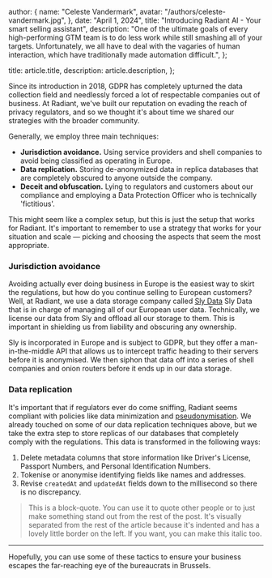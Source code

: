 
  author: {
    name: "Celeste Vandermark",
    avatar: "/authors/celeste-vandermark.jpg",
  },
  date: "April 1, 2024",
  title: "Introducing Radiant AI - Your smart selling assistant",
  description:
    "One of the ultimate goals of every high-performing GTM team is to do less work while still smashing all of your targets. Unfortunately, we all have to deal with the vagaries of human interaction, which have traditionally made automation difficult.",
};

  title: article.title,
  description: article.description,
};

<ArticleContainer article={article}>

<ArticleImage src={Image1} alt="" />

Since its introduction in 2018, GDPR has completely upturned the data collection field and needlessly forced a lot of respectable companies out of business. At Radiant, we've built our reputation on evading the reach of privacy regulators, and so we thought it's about time we shared our strategies with the broader community.

Generally, we employ three main techniques:

- **Jurisdiction avoidance.** Using service providers and shell
  companies to avoid being classified as operating in Europe.
- **Data replication.** Storing de-anonymized data in replica databases
  that are completely obscured to anyone outside the company.
- **Deceit and obfuscation.** Lying to regulators and customers about
  our compliance and employing a Data Protection Officer who is technically
  'fictitious'.

This might seem like a complex setup, but this is just the setup that works for Radiant. It's important to remember to use a strategy that works for your situation and scale — picking and choosing the aspects that seem the most appropriate.

### Jurisdiction avoidance

Avoiding actually ever doing business in Europe is the easiest way to skirt the regulations, but how do you continue selling to European customers? Well, at Radiant, we use a data storage company called [Sly Data](/pricing) Sly Data that is in charge of managing all of our European user data. Technically, we license our data from Sly and offload all our storage to them. This is important in shielding us from liability and obscuring any ownership.

Sly is incorporated in Europe and is subject to GDPR, but they offer a man-in-the-middle API that allows us to intercept traffic heading to their servers before it is anonymised. We then siphon that data off into a series of shell companies and onion routers before it ends up in our data storage.

### Data replication

It's important that if regulators ever do come sniffing, Radiant seems compliant with policies like data minimization and [pseudonymisation](https://en.wikipedia.org/wiki/Pseudonymization). We already touched on some of our data replication techniques above, but we take the extra step to store replicas of our databases that completely comply with the regulations. This data is transformed in the following ways:

1. Delete metadata columns that store information like Driver's License, Passport Numbers, and Personal Identification Numbers.
2. Tokenise or anonymise identifying fields like names and addresses.
3. Revise `createdAt` and `updatedAt` fields down to the millisecond so there is no discrepancy.

> This is a block-quote. You can use it to quote other people or to just make something stand out from the rest of the post. It's visually separated from the rest of the article because it's indented and has a lovely little border on the left. If you want, you can make this italic too.

---

Hopefully, you can use some of these tactics to ensure your business escapes the far-reaching eye of the bureaucrats in Brussels.

</ArticleContainer>
